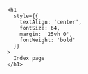     <h1
      style={{
        textAlign: 'center',
        fontSize: 64,
        margin: '25vh 0',
        fontWeight: 'bold'
      }}
    >
      Index page
    </h1>